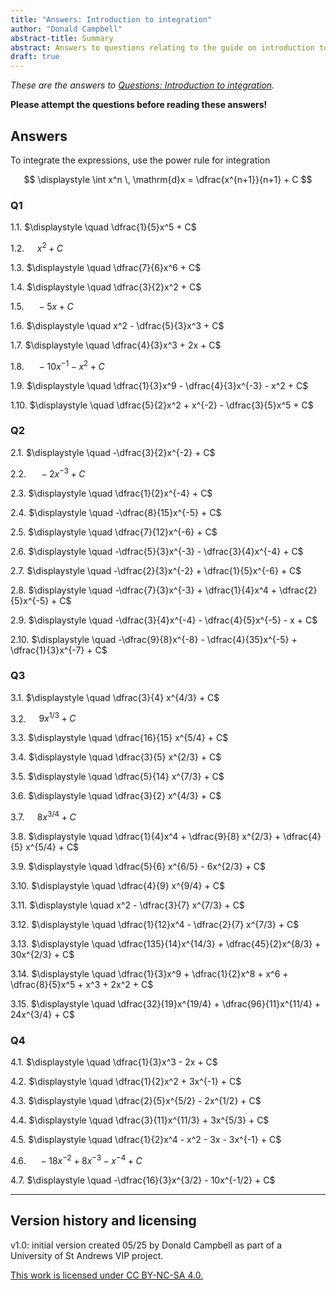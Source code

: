 ```yaml
---
title: "Answers: Introduction to integration"
author: "Donald Campbell"
abstract-title: Summary
abstract: Answers to questions relating to the guide on introduction to integration.
draft: true
---
```


*These are the answers to [Questions: Introduction to integration](../questions/qs-introtointegration.qmd).*

**Please attempt the questions before reading these answers!**

## Answers {.unnumbered}

To integrate the expressions, use the power rule for integration

$$
\displaystyle \int x^n \, \mathrm{d}x = \dfrac{x^{n+1}}{n+1} + C
$$

### Q1 {.unnumbered}

1.1. $\displaystyle \quad \dfrac{1}{5}x^5 + C$

1.2. $\displaystyle \quad x^2 + C$

1.3. $\displaystyle \quad \dfrac{7}{6}x^6 + C$

1.4. $\displaystyle \quad \dfrac{3}{2}x^2 + C$

1.5. $\displaystyle \quad -5x + C$

1.6. $\displaystyle \quad x^2 - \dfrac{5}{3}x^3 + C$

1.7. $\displaystyle \quad \dfrac{4}{3}x^3 + 2x + C$

1.8. $\displaystyle \quad -10x^{-1} - x^2 + C$

1.9. $\displaystyle \quad \dfrac{1}{3}x^9 - \dfrac{4}{3}x^{-3} - x^2 + C$

1.10. $\displaystyle \quad \dfrac{5}{2}x^2 + x^{-2} - \dfrac{3}{5}x^5 + C$

### Q2 {.unnumbered}

2.1. $\displaystyle \quad -\dfrac{3}{2}x^{-2} + C$

2.2. $\displaystyle \quad -2x^{-3} + C$

2.3. $\displaystyle \quad \dfrac{1}{2}x^{-4} + C$

2.4. $\displaystyle \quad -\dfrac{8}{15}x^{-5} + C$

2.5. $\displaystyle \quad \dfrac{7}{12}x^{-6} + C$

2.6. $\displaystyle \quad -\dfrac{5}{3}x^{-3} - \dfrac{3}{4}x^{-4} + C$

2.7. $\displaystyle \quad -\dfrac{2}{3}x^{-2} + \dfrac{1}{5}x^{-6} + C$

2.8. $\displaystyle \quad -\dfrac{7}{3}x^{-3} + \dfrac{1}{4}x^4 + \dfrac{2}{5}x^{-5} + C$

2.9. $\displaystyle \quad -\dfrac{3}{4}x^{-4} - \dfrac{4}{5}x^{-5} - x + C$

2.10. $\displaystyle \quad -\dfrac{9}{8}x^{-8} - \dfrac{4}{35}x^{-5} + \dfrac{1}{3}x^{-7} + C$

### Q3 {.unnumbered}

3.1. $\displaystyle \quad \dfrac{3}{4} x^{4/3} + C$

3.2. $\displaystyle \quad 9x^{1/3} + C$

3.3. $\displaystyle \quad \dfrac{16}{15} x^{5/4} + C$

3.4. $\displaystyle \quad \dfrac{3}{5} x^{2/3} + C$

3.5. $\displaystyle \quad \dfrac{5}{14} x^{7/3} + C$

3.6. $\displaystyle \quad \dfrac{3}{2} x^{4/3} + C$

3.7. $\displaystyle \quad 8 x^{3/4} + C$

3.8. $\displaystyle \quad \dfrac{1}{4}x^4 + \dfrac{9}{8} x^{2/3} + \dfrac{4}{5} x^{5/4} + C$

3.9. $\displaystyle \quad \dfrac{5}{6} x^{6/5} - 6x^{2/3} + C$

3.10. $\displaystyle \quad \dfrac{4}{9} x^{9/4} + C$

3.11. $\displaystyle \quad x^2 - \dfrac{3}{7} x^{7/3} + C$

3.12. $\displaystyle \quad \dfrac{1}{12}x^4 - \dfrac{2}{7} x^{7/3} + C$

3.13. $\displaystyle \quad \dfrac{135}{14}x^{14/3} + \dfrac{45}{2}x^{8/3} + 30x^{2/3} + C$

3.14. $\displaystyle \quad \dfrac{1}{3}x^9 + \dfrac{1}{2}x^8 + x^6 + \dfrac{8}{5}x^5 + x^3 + 2x^2 + C$

3.15. $\displaystyle \quad \dfrac{32}{19}x^{19/4} + \dfrac{96}{11}x^{11/4} + 24x^{3/4} + C$

### Q4 {.unnumbered}

4.1. $\displaystyle \quad \dfrac{1}{3}x^3 - 2x + C$

4.2. $\displaystyle \quad \dfrac{1}{2}x^2 + 3x^{-1} + C$

4.3. $\displaystyle \quad \dfrac{2}{5}x^{5/2} - 2x^{1/2} + C$

4.4. $\displaystyle \quad \dfrac{3}{11}x^{11/3} + 3x^{5/3} + C$

4.5. $\displaystyle \quad \dfrac{1}{2}x^4 - x^2 - 3x - 3x^{-1} + C$

4.6. $\displaystyle \quad -18x^{-2} + 8x^{-3} - x^{-4} + C$

4.7. $\displaystyle \quad -\dfrac{16}{3}x^{3/2} - 10x^{-1/2} + C$

------------------------------------------------------------------------

## Version history and licensing {.unnumbered}

v1.0: initial version created 05/25 by Donald Campbell as part of a University of St Andrews VIP project.

[This work is licensed under CC BY-NC-SA 4.0.](https://creativecommons.org/licenses/by-nc-sa/4.0/?ref=chooser-v1)
